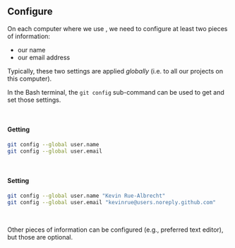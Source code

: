 ## Configure <i class="fab fa-git"></i>

On each computer where we use <i class="fab fa-git"></i>, we need to configure at least two pieces of information:

- our name
- our email address

Typically, these two settings are applied _globally_ (i.e. to all our projects on this computer).

In the Bash terminal, the `git config` sub-command can be used to get and set those settings.

<br/>

#### Getting

```bash
git config --global user.name
git config --global user.email
```

<br/>

#### Setting

```bash
git config --global user.name "Kevin Rue-Albrecht"
git config --global user.email "kevinrue@users.noreply.github.com"
```

<br/>

Other pieces of information can be configured (e.g., preferred text editor), but those are optional.
